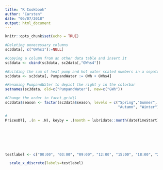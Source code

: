 ```yaml
---
title: "R Cookbook"
author: "Carsten"
date: "06/07/2018"
output: html_document
---
```


```r
knitr::opts_chunk$set(echo = TRUE)
```

```r

#Deleting unnecessary columns
sc3data[, c("GWhs1"):=NULL]

#Copying a column from an other data table and insert it
sc3data <- cbind(sc3data, sc2data[,"GWhs4"])

#Building the sum of heat pump and hot water scaled numbers in a sepatrate variable
sc3data <- sc3data[, PumpandWater := GWh + GWhs4]

#Renaming PumpandWater to depict the right y in the colorbar
setnames(sc3data, old=c("PumpandWater"), new=c("GWh"))

#Change the order in facet_grid()
sc3data$season <- factor(sc3data$season, levels = c("Spring","Summer",
                                                    "Autumn", "Winter"))

#
PricesDT[, .(n = .N), keyby = .(month = lubridate::month(dateTimeStart), dstFlag)]







testlabel <- c("00:00", "03:00", "09:00", "12:00", "15:00", "18:00", "21:00")

  scale_x_discrete(labels=testlabel)















```
